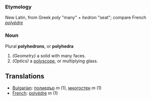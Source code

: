 ===Etymology===
New Latin, from Greek ''poly'' "many" + ''hedron'' "seat"; compare French ''[[polyèdre]]''

===Noun===
Plural '''polyhedrons''', or '''polyhedra'''
#''(Geometry)'' a solid with many faces.
#''(Optics)'' a [[polyscope]], or multiplying glass.

==Translations==

*[[Bulgarian]]: [[полиедър]] ''m'' (1), [[многостен]] ''m'' (1)
*[[French]]: [[polyèdre]] ''m'' (1)